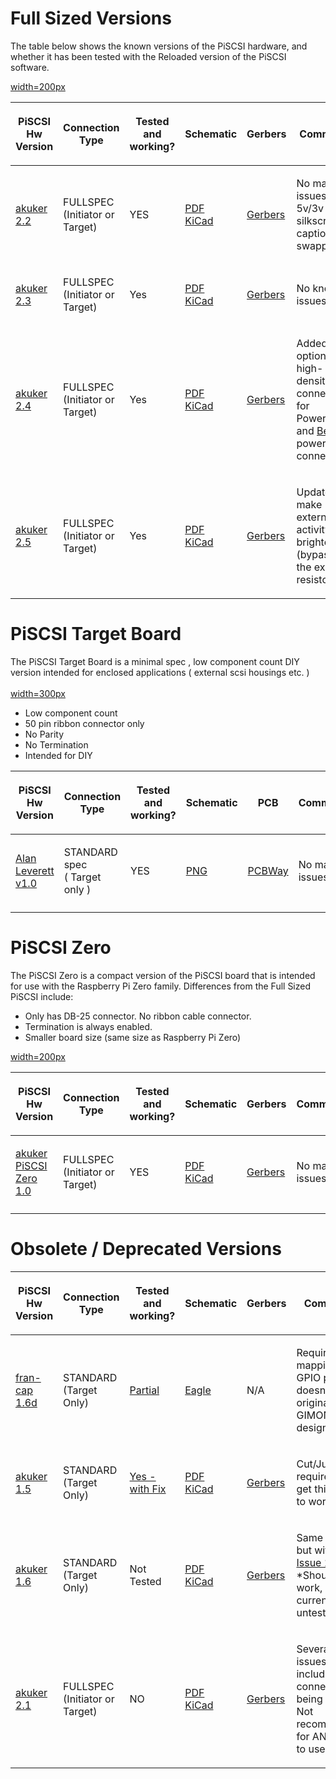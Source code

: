 = Full Sized Versions =
The table below shows the known versions of the PiSCSI hardware, and whether it has been tested with the Reloaded version of the PiSCSI software.

[[images/assembly/IMG_9516.jpg | width=200px]]


{| class="wikitable"
! scope="col"| PiSCSI Hw Version
! scope="col"| Connection Type
! scope="col"| Tested and working?
! scope="col"| Schematic
! scope="col"| Gerbers
! scope="col"| Comments
|-
|[https://github.com/piscsi/piscsi/tree/master/hw/rascsi_2p1 akuker 2.2]
|FULLSPEC<br>(Initiator or Target)
|YES
|[https://github.com/piscsi/piscsi/wiki/sch/rascsi_2p2_sch.pdf PDF]<br>
[https://github.com/piscsi/piscsi/blob/master/hw/rascsi_2p2/rascsi_2p2.sch KiCad]
|[https://github.com/piscsi/piscsi/blob/master/hw/rascsi_2p2/gerbers/rascsi_2p2.zip Gerbers]
|No major issues<br>5v/3v silkscreen captions swapped
|-
|[https://github.com/piscsi/piscsi/tree/master/hw/rascsi_2p3 akuker 2.3]
|FULLSPEC<br>(Initiator or Target)
|Yes
|[https://github.com/piscsi/piscsi/wiki/sch/rascsi_2p3_sch.pdf PDF]<br>
[https://github.com/piscsi/piscsi/blob/master/hw/rascsi_2p3/rascsi_2p3.sch KiCad]
|[https://github.com/piscsi/piscsi/blob/master/hw/rascsi_2p3/gerbers/gerbers.zip Gerbers]
|No known issues
|-
|[https://github.com/piscsi/piscsi/tree/master/hw/rascsi_2p4 akuker 2.4]
|FULLSPEC<br>(Initiator or Target)
|Yes
|[https://github.com/piscsi/piscsi/wiki/sch/rascsi_2p4_sch.pdf PDF]<br>
[https://github.com/piscsi/piscsi/blob/master/hw/rascsi_2p4/rascsi_2p4.sch KiCad]
|[https://github.com/piscsi/piscsi/blob/master/hw/rascsi_2p4/gerbers/gerbers.zip Gerbers]
|Added optional high-density connector for PowerBooks and [https://en.wikipedia.org/wiki/Berg_connector Berg] power connector.
|-
|[https://github.com/piscsi/piscsi/tree/master/hw/rascsi_2p5 akuker 2.5]
|FULLSPEC<br>(Initiator or Target)
|Yes
|[https://github.com/piscsi/piscsi/wiki/sch/rascsi_2p5_sch.pdf PDF]<br>
[https://github.com/piscsi/piscsi/blob/develop/hw/rascsi_2p5/rascsi_2p5.kicad_sch KiCad]
|[https://github.com/piscsi/piscsi/blob/develop/hw/rascsi_2p5/gerbers/rascsi_2p5b_gerbers.zip Gerbers]
|Updated to make external activity LED brighter (bypassed the extra 2k resistor)
|}

= PiSCSI Target Board =
The PiSCSI Target Board is a minimal spec , low component count DIY version intended for enclosed applications ( external scsi housings etc. )<br><br>
[[https://levosretrocomputerprojects.co.uk/images/PiSCSI/20220219_144152.jpg | width=300px]]
* Low component count
* 50 pin ribbon connector only
* No Parity
* No Termination
* Intended for DIY

{| class="wikitable"
! scope="col"| PiSCSI Hw Version
! scope="col"| Connection Type
! scope="col"| Tested and working?
! scope="col"| Schematic
! scope="col"| PCB
! scope="col"| Comments
|-
|[https://www.levosretrocomputerprojects.co.uk/index.php/rascsi/rascsi-target-board Alan Leverett v1.0]
|STANDARD spec<br> ( Target only )
|YES
|[https://levosretrocomputerprojects.co.uk/images/RaSCSI/min-spec.png PNG]
|[https://www.pcbway.com/project/shareproject/RaSCSI_Target_Board_e1f340ee.html PCBWay]
|No major issues.
|-
|
|
|
|
|
|
|}

= PiSCSI Zero =
The PiSCSI Zero is a compact version of the PiSCSI board that is intended for use with the Raspberry Pi Zero family. Differences from the Full Sized PiSCSI include:
* Only has DB-25 connector. No ribbon cable connector.
* Termination is always enabled. 
* Smaller board size (same size as Raspberry Pi Zero)

[[images/assembly_zero/IMG_0771.png | width=200px]]

{| class="wikitable"
! scope="col"| PiSCSI Hw Version
! scope="col"| Connection Type
! scope="col"| Tested and working?
! scope="col"| Schematic
! scope="col"| Gerbers
! scope="col"| Comments
|-
|[https://github.com/piscsi/piscsi/tree/master/hw/rascsi_zero_1p0 akuker PiSCSI Zero 1.0]
|FULLSPEC<br>(Initiator or Target)
|YES
|[https://github.com/piscsi/piscsi/wiki/sch/rascsi_zero_1p0_sch.pdf PDF]<br>
[https://github.com/piscsi/piscsi/blob/master/hw/rascsi_zero_1p0/rascsi_zero.sch KiCad]
|[https://github.com/piscsi/piscsi/blob/master/hw/rascsi_zero_1p0/gerbers/gerbers_rascsi_zero_1p0.zip Gerbers]
|No major issues.
|-
|
|
|
|
|
|
|}

= Obsolete / Deprecated Versions =

{| class="wikitable"
! scope="col"| PiSCSI Hw Version
! scope="col"| Connection Type
! scope="col"| Tested and working?
! scope="col"| Schematic
! scope="col"| Gerbers
! scope="col"| Comments
|-
|[https://github.com/fran-cap/RASCSI-68kmlaver fran-cap 1.6d]
|STANDARD<br>(Target Only)
|[https://github.com/fran-cap/RASCSI-68kmlaver/issues/1 Partial]
|[https://github.com/fran-cap/RASCSI-68kmlaver/blob/master/design%20files/Din25%20Ver/rascsi_din.sch Eagle]
|N/A
|Requires re-mapping of GPIO pins - doesn't match original GIMONS design
|-
|[https://github.com/piscsi/piscsi/tree/master/hw/rascsi_1p5 akuker 1.5]
|STANDARD<br>(Target Only)
|[https://github.com/piscsi/piscsi/issues/10 Yes - with Fix]
|[https://github.com/piscsi/piscsi/wiki/sch/rascsi_1p5_sch.pdf PDF]<br>
[https://github.com/piscsi/piscsi/blob/master/hw/rascsi_1p5/rascsi_din.sch KiCad]
|[https://github.com/piscsi/piscsi/blob/master/hw/rascsi_1p5/gerber/gerber.zip Gerbers]
|Cut/Jump required to get this board to work
|-
|[https://github.com/piscsi/piscsi/tree/master/hw/rascsi_1p6 akuker 1.6]
|STANDARD<br>(Target Only)
|Not Tested
|[https://github.com/piscsi/piscsi/wiki/sch/rascsi_1p6_sch.pdf PDF]<br>
[https://github.com/piscsi/piscsi/blob/master/hw/rascsi_1p6/rascsi_din.sch KiCad]
|[https://github.com/piscsi/piscsi/blob/master/hw/rascsi_1p6/gerber/gerber.zip Gerbers]
|Same as 1.5, but with fix for [https://github.com/piscsi/piscsi/issues/10 Issue 10]. *Should* work, but is currently untested.
|-
|[https://github.com/piscsi/piscsi/tree/master/hw/rascsi_2p1 akuker 2.1]
|FULLSPEC<br>(Initiator or Target)
|NO
|[https://github.com/piscsi/piscsi/blob/master/hw/rascsi_2p1/rascsi_2p1_sch.pdf PDF]<br>
[https://github.com/piscsi/piscsi/blob/master/hw/rascsi_2p1/rascsi_2p1.sch KiCad]
|[https://github.com/piscsi/piscsi/blob/master/hw/rascsi_2p1/gerber/gerber.zip Gerbers]
|Several issues, including the connector being flipped. Not recommended for ANYONE to use
|}